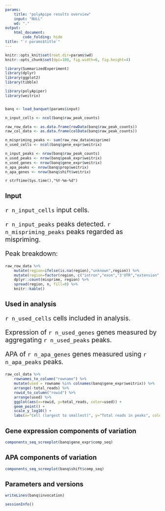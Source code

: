 ```yaml
---
params:
    title: "polyApipe results overview"
    input: "NULL"
    wd: "."
output: 
    html_document:
        code_folding: hide
title: "`r params$title`"
---
```


```r
knitr::opts_knit$set(root.dir=params$wd)
knitr::opts_chunk$set(dpi=100, fig.width=6, fig.height=4)
```

```r
library(SummarizedExperiment)
library(dplyr)
library(ggplot2)
library(tibble)

library(polyApiper)
library(weitrix)


banq <- load_banquet(params$input)

n_input_cells <- ncol(banq$raw_peak_counts)

raw_row_data <- as.data.frame(rowData(banq$raw_peak_counts))
raw_col_data <- as.data.frame(colData(banq$raw_peak_counts))

n_mispriming_peaks <- sum(raw_row_data$misprime)
n_used_cells <- ncol(banq$gene_expr$weitrix)

n_input_peaks <- nrow(banq$raw_peak_counts)
n_used_peaks <- nrow(banq$peak_expr$weitrix)
n_used_genes <- nrow(banq$gene_expr$weitrix)
n_apa_peaks <- nrow(banq$prop$weitrix)
n_apa_genes <- nrow(banq$shift$weitrix)
```

`r strftime(Sys.time(),"%Y-%m-%d")`

## Input

<div style="font-size: 150%">
`r n_input_cells` input cells.

`r n_input_peaks` peaks detected. `r n_mispriming_peaks` peaks regarded as mispriming.

Peak breakdown:
</div>

```r
raw_row_data %>% 
    mutate(region=ifelse(is.na(region),"unknown",region)) %>%
    mutate(region=factor(region, c("intron","exon","3'UTR","extension","unknown"))) %>%
    dplyr::count(misprime, region) %>% 
    spread(region, n, fill=0) %>%
    knitr::kable()
```

## Used in analysis

<div style="font-size: 150%">
`r n_used_cells` cells included in analysis.

Expression of `r n_used_genes` genes measured by aggregating `r n_used_peaks` peaks.

APA of `r n_apa_genes` genes measured using `r n_apa_peaks` peaks.
</div>

```r
raw_col_data %>%
    rownames_to_column("rowname") %>% 
    mutate(used = rowname %in% colnames(banq$gene_expr$weitrix)) %>%
    arrange(-total_reads) %>%
    rowid_to_column("rowid") %>%
    arrange(used) %>%
    ggplot(aes(x=rowid, y=total_reads, color=used)) + 
    geom_point() +
    scale_y_log10() +
    labs(x="Cell (largest to smallest)", y="Total reads in peaks", color="Used")
```

## Gene expression components of variation

```r
components_seq_screeplot(banq$gene_expr$comp_seq)
```


## APA components of variation

```r
components_seq_screeplot(banq$shift$comp_seq)
```

## Parameters and versions

```r
writeLines(banq$invocation)
```

```r
sessionInfo()
```


